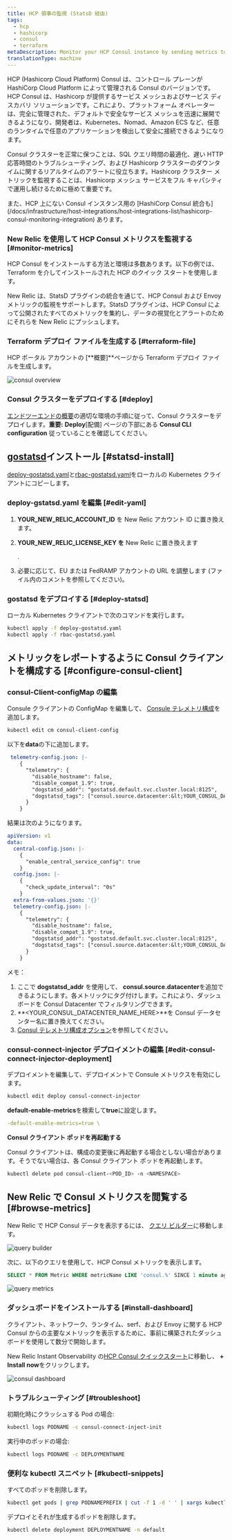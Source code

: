 ```yaml
---
title: HCP 領事の監視 (StatsD 経由)
tags:
  - hcp
  - hashicorp
  - consul
  - terraform
metaDescription: Monitor your HCP Consul instance by sending metrics to New Relic via Statsd
translationType: machine
---
```






HCP (Hashicorp Cloud Platform) Consul は、コントロール プレーンが HashiCorp Cloud Platform によって管理される Consul のバージョンです。HCP Consul は、Hashicorp が提供するサービス メッシュおよびサービス ディスカバリ ソリューションです。これにより、プラットフォーム オペレーターは、完全に管理された、デフォルトで安全なサービス メッシュを迅速に展開できるようになり、開発者は、Kubernetes、Nomad、Amazon ECS など、任意のランタイムで任意のアプリケーションを検出して安全に接続できるようになります。

Consul クラスターを正常に保つことは、SQL クエリ時間の最適化、遅い HTTP 応答時間のトラブルシューティング、および Hashicorp クラスターのダウンタイムに関するリアルタイムのアラートに役立ちます。Hashicorp クラスター メトリックを監視することは、Hashicorp メッシュ サービスをフル キャパシティで運用し続けるために極めて重要です。

<Callout variant="tip">
  また、HCP 上にない Consul インスタンス用の [HashiCorp Consul 統合も](/docs/infrastructure/host-integrations/host-integrations-list/hashicorp-consul-monitoring-integration) あります。
</Callout>

### New Relic を使用して HCP Consul メトリクスを監視する [#monitor-metrics]

HCP Consul をインストールする方法と環境は多数あります。以下の例では、Terraform を介してインストールされた HCP のクイック スタートを使用します。

New Relic は、StatsD プラグインの統合を通じて、HCP Consul および Envoy メトリックの監視をサポートします。StatsD プラグインは、HCP Consul によって公開されたすべてのメトリックを集約し、データの視覚化とアラートのためにそれらを New Relic にプッシュします。

### Terraform デプロイ ファイルを生成する [#terraform-file]

HCP ポータル アカウントの \[**概要]**ページから Terraform デプロイ ファイルを生成します。

<img
  title="consul overview"
  alt="consul overview"
  src={infrastructureConsulOverview}
/>

### Consul クラスターをデプロイする [#deploy]

[エンドツーエンドの概要](https://learn.hashicorp.com/tutorials/cloud/consul-end-to-end-overview)の適切な環境の手順に従って、Consul クラスターをデプロイします。**重要:** **Deploy**\[配備] ページの下部にある **Consul CLI configuration** 従っていることを確認してください。

## [gostatsd](https://github.com/atlassian/gostatsd)インストール [#statsd-install]

[deploy-gostatsd.yaml](https://github.com/newrelic-experimental/hashicorp-quickstart-annex/blob/main/hcp-consul/deploy-gostatsd.yaml)と[rbac-gostatsd.yaml](https://github.com/newrelic-experimental/hashicorp-quickstart-annex/blob/main/hcp-consul/rbac-gostatsd.yaml)をローカルの Kubernetes クライアントにコピーします。

### deploy-gstatsd.yaml を編集 [#edit-yaml]

1. **YOUR_NEW_RELIC_ACCOUNT_ID** を New Relic アカウント ID に置き換えます。

2. **YOUR_NEW_RELIC_LICENSE_KEY を** New Relic に置き換えます

   <InlinePopover type="licenseKey"/>

   .

3. 必要に応じて、EU または FedRAMP アカウントの URL を調整します (ファイル内のコメントを参照してください)。

### gostatsd をデプロイする [#deploy-statsd]

ローカル Kubernetes クライアントで次のコマンドを実行します。

```bash
kubectl apply -f deploy-gostatsd.yaml
kubectl apply -f rbac-gostatsd.yaml
```

## メトリックをレポートするように Consul クライアントを構成する [#configure-consul-client]

### consul-Client-configMap の編集

Consule クライアントの ConfigMap を編集して、 [Consule テレメトリ構成](https://www.consul.io/docs/agent/telemetry)を追加します。

```bash
kubectl edit cm consul-client-config
```

以下を**data**の下に追加します。

```yaml
 telemetry-config.json: |-
    {   
      "telemetry": {
        "disable_hostname": false,
        "disable_compat_1.9": true,
        "dogstatsd_addr": "gostatsd.default.svc.cluster.local:8125",
        "dogstatsd_tags": ["consul.source.datacenter:&lt;YOUR_CONSUL_DATACENTER_NAME_HERE&gt;"]
      }   
    }  

```

結果は次のようになります。

```yaml
apiVersion: v1
data:
  central-config.json: |-
    {   
      "enable_central_service_config": true
    }   
  config.json: |-
    {   
      "check_update_interval": "0s"
    }   
  extra-from-values.json: '{}'
  telemetry-config.json: |-
    {   
      "telemetry": {
        "disable_hostname": false,
        "disable_compat_1.9": true,
        "dogstatsd_addr": "gostatsd.default.svc.cluster.local:8125",
        "dogstatsd_tags": ["consul.source.datacenter:&lt;YOUR_CONSUL_DATACENTER_NAME_HERE&gt;"]
      }   
    }  

```

メモ：

1. ここで **dogstatsd_addr** を使用して、 **consul.source.datacenter**を追加できるようにします。各メトリックにタグ付けします。これにより、ダッシュボードを Consul Datacenter でフィルタリングできます。
2. **&lt;YOUR_CONSUL_DATACENTER_NAME_HERE>**を Consul データセンター名に置き換えてください。
3. [Consul テレメトリ構成オプション](https://www.consul.io/docs/agent/config/config-files#telemetry)を参照してください。

### consul-connect-injector デプロイメントの編集 [#edit-consul-connect-injector-deployment]

デプロイメントを編集して、デプロイメントで Consule メトリクスを有効にします。

```bash
kubectl edit deploy consul-connect-injector
```

**default-enable-metrics**を検索して**true**に設定します。

```yaml
-default-enable-metrics=true \
```

**Consul クライアント ポッドを再起動する**

Consul クライアントは、構成の変更後に再起動する場合としない場合があります。そうでない場合は、各 Consul クライアント ポッドを再起動します。

```bash
kubectl delete pod consul-client-<POD_ID> -n <NAMESPACE>
```

## New Relic で Consul メトリクスを閲覧する [#browse-metrics]

New Relic で HCP Consul データを表示するには、 [クエリ ビルダー](/docs/query-your-data/explore-query-data/query-builder/introduction-query-builder/)に移動します。

<img
  title="query builder"
  alt="query builder"
  src={infrastructureQueryBuilder}
/>

次に、以下のクエリを使用して、HCP Consul メトリックを表示します。

```SQL
SELECT * FROM Metric WHERE metricName LIKE 'consul.%' SINCE 1 minute ago
```

<img
  title="query metrics"
  alt="query metrics"
  src={infrastructureQueryMetrics}
/>

### ダッシュボードをインストールする [#install-dashboard]

クライアント、ネットワーク、ランタイム、serf、および Envoy に関する HCP Consul からの主要なメトリックを表示するために、事前に構築されたダッシュボードを使用して数分で開始します。

New Relic Instant Observability の[HCP Consul クイックスタート](https://newrelic.com/instant-observability/hcp-consul)に移動し、 **+ Install now**をクリックします。

<img
  title="consul dashboard"
  alt="consul dashboard"
  src={infrastructureConsulDashboard}
/>

### トラブルシューティング [#troubleshoot]

初期化時にクラッシュする Pod の場合:

```bash
kubectl logs PODNAME -c consul-connect-inject-init
```

実行中のポッドの場合:

```bash
kubectl logs PODNAME -c DEPLOYMENTNAME
```

### 便利な kubectl スニペット [#kubectl-snippets]

すべてのポッドを削除します。

```bash
kubectl get pods | grep PODNAMEPREFIX | cut -f 1 -d ' ' | xargs kubectl delete pods
```

デプロイとそれが生成するポッドを削除します。

```bash
kubectl delete deployment DEPLOYMENTNAME -n default
```